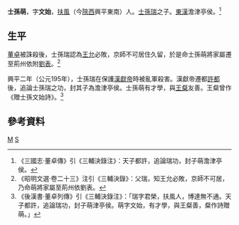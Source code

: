 '''士孫萌'''{{BD|？||？||catIdx=S}}，字'''文始'''，[[扶風|扶風]]（今[[陝西|陝西]]興平東南）人。[[士孫瑞|士孫瑞]]之子。[[東漢|東漢]]澹津亭侯。<ref>《三國志·董卓傳》引《三輔決錄注》：天子都許，追論瑞功，封子萌澹津亭侯。</ref>

==生平==
[[董卓|董卓]]被誅殺後，士孫瑞認為[[王允|王允]]必敗，京師不可居住久留，於是命士孫萌將家屬遷至荊州依附[[劉表|劉表]]。<ref>《昭明文選·卷二十三》注引《三輔決錄》：父瑞，知王允必敗，京師不可居，乃命萌將家屬至荊州依劉表。</ref>

興平二年（公元195年），士孫瑞在保護[[漢獻帝|漢獻帝]]時被亂軍殺害。漢獻帝遷都[[許都|許都]]後，追論士孫瑞之功，封其子為澹津亭侯。士孫萌有才學，與[[王粲|王粲]]友善。王粲曾作《贈士孫文始詩》。<ref>《後漢書·董卓列傳》引《三輔決錄注》：「瑞字君榮，扶風人，博達無不通。天子都許，追論瑞功，封子萌津亭侯。萌字文始，有才學，與王粲善，粲作詩贈萌。」</ref>

==參考資料==
{{Wikisource|贈士孫文始}}
{{Reflist}}
[[Category:士孫姓|M]]
[[Category:扶風人|S]]

{{汉朝人物小作品}}
